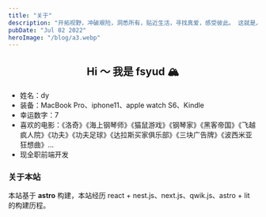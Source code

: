 ```yaml
---
title: "关于"
description: "开拓视野，冲破艰险，洞悉所有，贴近生活，寻找真爱，感受彼此。 这就是人生的目的。- 白日梦想家"
pubDate: "Jul 02 2022"
heroImage: "/blog/a3.webp"
---
```



<OneElement>
  <h2 style="text-align: center">Hi ～ 我是 fsyud 🏔️ </h2>
</OneElement>

- 姓名：dy
- 装备：MacBook Pro、iphone11、apple watch S6、Kindle    
- 幸运数字：7
- 喜欢的电影：《洛奇》《海上钢琴师》《猫鼠游戏》《钢琴家》《黑客帝国》《飞越疯人院》《功夫》《功夫足球》《达拉斯买家俱乐部》《三块广告牌》《波西米亚狂想曲》...
- 现全职前端开发


### 关于本站

本站基于 **astro** 构建，本站经历 react + nest.js、next.js、qwik.js、astro + lit 的构建历程。